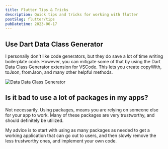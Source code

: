 ```yaml
---
title: Flutter Tips & Tricks
description: Quick tips and tricks for working with flutter
postSlug: flutter/tips
pubDatetime: 2023-06-17
---
```


## Use Dart Data Class Generator
I personally don't like code generators, but they do save a lot of time writing boilerplate code. However, you can mitigate some of that by using the Dart Data Class Generator extension for VSCode. This lets you create copyWith, toJson, fromJson, and many other helpful methods.

![Data Data Class Generator](/images/tips_dart_data_class.png)

## Is it bad to use a lot of packages in my apps?
Not necessarily. Using packages, means you are relying on someone else for your app to work. Many of these packages are very trustworthy, and should definitely be utilized. 

My advice is to start with using as many packages as needed to get a working application that can go out to users, and then slowly remove the less trustworthy ones, and implement your own code. 